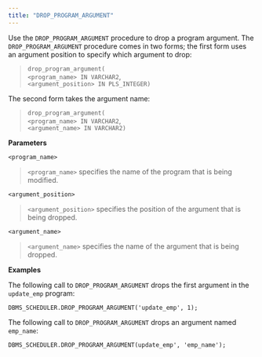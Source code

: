 ```yaml
---
title: "DROP_PROGRAM_ARGUMENT"
---
```


Use the `DROP_PROGRAM_ARGUMENT` procedure to drop a program argument. The `DROP_PROGRAM_ARGUMENT` procedure comes in two forms; the first form uses an argument position to specify which argument to drop:

> `drop_program_argument(`  
> `<program_name> IN VARCHAR2`,  
> `<argument_position> IN PLS_INTEGER)`

The second form takes the argument name:

> `drop_program_argument(`  
> `<program_name> IN VARCHAR2`,  
> `<argument_name> IN VARCHAR2)`

**Parameters**

`<program_name>`

> `<program_name>` specifies the name of the program that is being modified.

`<argument_position>`

> `<argument_position>` specifies the position of the argument that is being dropped.

`<argument_name>`

> `<argument_name>` specifies the name of the argument that is being dropped.

**Examples**

The following call to `DROP_PROGRAM_ARGUMENT` drops the first argument in the `update_emp` program:

`DBMS_SCHEDULER.DROP_PROGRAM_ARGUMENT('update_emp', 1);`

The following call to `DROP_PROGRAM_ARGUMENT` drops an argument named `emp_name`:

``` text
DBMS_SCHEDULER.DROP_PROGRAM_ARGUMENT(update_emp', 'emp_name');
```
